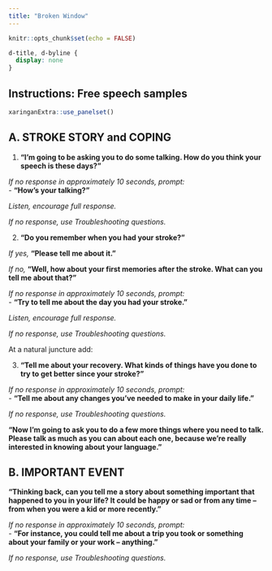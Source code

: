 ```yaml
---
title: "Broken Window"
---
```


```r
knitr::opts_chunk$set(echo = FALSE)
```

```css
d-title, d-byline {
  display: none
}
```

<div style="margin-top:20px; margin-bottom: 0px;" id="instructions">

## Instructions: Free speech samples

```r
xaringanExtra::use_panelset()
```

::::: {.panelset}

::: {.panel}

## A. STROKE STORY and COPING {.panel-name}

1. **"I’m going to be asking you to do some talking. How do you think your speech is these days?"**

  *If no response in approximately 10 seconds, prompt:*\
  - **"How's your talking?"**

  *Listen, encourage full response.*

  *If no response, use Troubleshooting questions.*
  
2. **"Do you remember when you had your stroke?"**

  *If yes,* **"Please tell me about it."**

  *If no,* **"Well, how about your first memories after the stroke. What can you tell me about that?"**
 
  *If no response in approximately 10 seconds, prompt:*\
  - **"Try to tell me about the day you had your stroke."**

  *Listen, encourage full response.*

  *If no response, use Troubleshooting questions.*

At a natural juncture add:

3. **"Tell me about your recovery. What kinds of things have you done to try to get better since your stroke?"**

  *If no response in approximately 10 seconds, prompt:*\
  - **"Tell me about any changes you’ve needed to make in your daily life."**
  
  *If no response, use Troubleshooting questions.*

**"Now I’m going to ask you to do a few more things where you need to talk. Please talk as much as you can about each one, because we’re really interested in knowing about your language."**

:::

::: {.panel}

## B. IMPORTANT EVENT {.panel-name}

**"Thinking back, can you tell me a story about something important that happened to you in your life? It could be happy or sad or from any time -- from when you were a kid or more recently."**

*If no response in approximately 10 seconds, prompt:*\
  - **"For instance, you could tell me about a trip you took or something about your family or your work -- anything."**

*If no response, use Troubleshooting questions.*

:::

:::::

